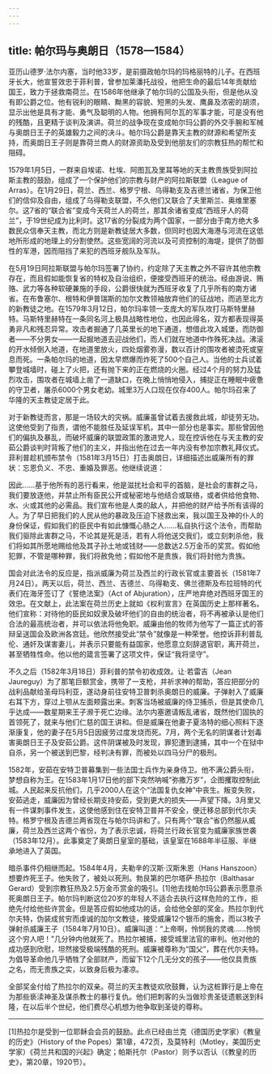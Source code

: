 ```yaml
---
---
---
```

title: 帕尔玛与奥朗日（1578—1584）
---




亚历山德罗·法尔内塞，当时他33岁，是前摄政帕尔玛的玛格丽特的儿子。在西班牙长大，他宣誓效忠于菲利普，曾参加莱潘托战役，他把生命的最后14年贡献给国王，致力于拯救南荷兰。在1586年他继承了帕尔玛的公国及头衔，但是他从没有即公爵之位。他有锐利的眼睛、黝黑的容貌、短黑的头发、鹰鼻及浓密的胡须，显示出他是具有才能、勇气及聪明的人物。他拥有阿尔瓦的军事才能，可是没有他的残酷，且更精于谈判及演讲。荷兰的战争现在变成帕尔玛公爵的外交手腕和军械与奥朗日王子的英雄毅力之间的决斗。帕尔玛公爵是靠天主教的财源和希望所支持，而奥朗日王子则是靠荷兰商人的财源资助及受到他朋友们的宗教狂热的帮忙和阻碍。

1579年1月5日，一群来自埃诺、杜埃、阿图瓦及里耳等地的天主教贵族受到阿拉斯主教的鼓励，组成了一个保护他们的宗教与财产的阿拉斯联盟（League of Arras）。在1月29日，荷兰、西兰、格罗宁根、乌得勒支及吉德兰诸省，为保卫他们的信仰及自由，组成了乌得勒支联盟，不久他们又联合了夫里斯兰、奥维里塞尔。这7省的“联合省”变成今天荷兰人的荷兰，那其余诸省变成“西班牙人的荷兰”，于19世纪成为比利时。这17省的分裂成为两个国家，一部分由于南方绝大多数民众信奉天主教，而北方则是新教徒居大多数，但同时也因大海港与河流在这低地所形成的地理上的分割使然。这些宽阔的河流以及可资控制的海堤，提供了防御性的军港，因而阻挡了来犯的西班牙舰队及军队。

在5月19日阿拉斯联盟与帕尔玛签署了协约，约定除了天主教之外不容许其他宗教存在，而且假如能恢复省的特权及自治组织，便接受西班牙的统治。经由游说、贿赂、武力等各种软硬兼施的手段，公爵很快就为西班牙收复了几乎所有的南方诸省。在布鲁塞尔、根特和伊普瑞斯的加尔文教领袖放弃他们的征战地，而逃至北方的新教徒之地。在1579年3月12日，帕尔玛率领一支庞大的军队攻打马斯特里赫特。马斯特里赫特在一条同名河上极具战略性地位，也因此得名，双方都表现得英勇非凡和残忍异常。攻击者掘通了几英里长的地下通道，想借此攻入城堡，而防御者——不分男女——一起掘地道去迎战他们，而人们就在地道中作殊死决战。沸滚的开水倾倒入地道，在地道里放火，四处烟雾弥漫，数以百计的围攻者被烫死或窒息而死。一条帕尔玛的地道，因太早燃爆而炸死了500个自己人。当他的士兵试着攀登城墙时，碰上了火把，还有抛下来的正在燃烧的火圈。经过4个月的努力及猛烈攻击，围攻者在城墙上凿了一道缺口，在晚上悄悄地侵入，捕捉正在睡眠中疲惫的守卫者，屠杀6000个男女老幼。城里3万人口现在仅存400人。帕尔玛召来了华隆的天主教徒定居于此。

对于新教徒而言，那是一场较大的灾祸。威廉虽曾试着去援救此城，却徒劳无功。这使他受到了指责，谓他不能胜任及延误军机，其中一部分也是事实。那些曾因他们的偏执及暴乱，而破坏威廉的联盟政策的激进党人，现在控诉他在与天主教的安茹公爵谈判时背叛了他们的主义，并指出他在过去一年内没有参加宗教礼拜仪式。菲利普趁机颁布禁令（1581年3月15日）打击奥朗日，详细描述出威廉所有的罪状：忘恩负义、不忠、重婚及罪恶。他继续说道：

因此……基于他所有的恶行看来，他是滋扰社会和平的首脑，是社会的害群之马，我们要放逐他，并禁止所有臣民公开或秘密地与他结合或联络，或者供给他食物、水、火或其他的必需品。我们宣布他是人类的敌人，并把他的财产给予所有该得的人。为了早日把我们的人民从他的暴政及压迫下拯救出来，我以国王及神的仆人的身份保证，假如我们的臣民中有如此慷慨心肠之人……私自执行这个法令，而帮助我们驱除此害群之马，不论其是死是活，若有人将他送交我们，或立刻刺杀他，我们将如其所愿地赐给他及其子孙土地或钱财——总数达2.5万金币的奖赏。假如他犯罪，不管是哪种罪，我们将赦免他；假如他不是贵族，我们将封他为贵族。



国会对此法令的反应是，指派威廉为荷兰及西兰的行政长官或主要首长（1581年7月24日）。两天以后，荷兰、西兰、吉德兰、乌得勒支、佛兰德斯及布拉班特的代表们在海牙签订了《誓绝法案》（Act of Abjuration），庄严地弃绝对西班牙国王的效忠。在文献上，此法案在荷兰历史上就如《权利宣言》在英国历史上那样著名。他们宣称：对待他的臣民如奴隶及破坏他们的自由的统治者，将不再被承认是他们合法的最高统治者，并可以依法将他免职。威廉由他的牧师为他写了一篇正式的答辩呈送国会及欧洲各宫廷。他欣然接受此“禁令”就像是一种荣誉。他控诉菲利普乱伦、通奸及谋害妻儿，并表示只要能有益国家，他愿意立刻辞退官职，离开荷兰，甚至牺牲性命。他以他的箴言签署了这项文件，保证“我将坚守”。

不久之后（1582年3月18日）菲利普的禁令初收成效。让·若雷吉（Jean Jaureguy）为了那笔巨额赏金，携带了一支枪，并祈求神的帮助，答应把部分的战利品献给圣母玛利亚，遂动身前往安特卫普刺杀奥朗日的威廉。子弹射入了威廉右耳下方，穿过上颚从左面颊露出来。刺客当场被威廉的侍卫捕杀，但是其使命几乎达成——数星期来王子濒于死亡边缘。法尔内塞邀请叛乱诸省，既然他们固执的首领死了，就来与他们仁慈的国王讲和。但是威廉在他妻子夏洛特的细心照料下逐渐康复，他的妻子在5月5日因疲劳过度发烧而死。7月，两个无名的阴谋者计划毒害奥朗日王子及安茹公爵。这件阴谋被及时发现，罪犯遭到逮捕，其中一个在狱中自杀，另一个被送到巴黎，经判决有罪，而被处以四马分尸的极刑。

1582年，安茹在安特卫普募集到一些法国士兵作为亲身侍卫。他不满公爵头衔，梦想自称为王。在1583年1月17日他的部下突然呐喊“弥撒万岁”，企图攫取控制此城。人民起来反抗他们，几乎2000人在这个“法国复仇女神”中丧生。叛变失败，安茹逃走，威廉因为曾经长期支持安茹，受到更大的损失——声望下降。3月里又有一件谋刺事件发生，这使他感到住在安特卫普并不安全，便迁移总部到代尔夫特。格罗宁根及吉德兰两省现在与帕尔玛讲和了。只有两个“联合”省仍然服从威廉，荷兰及西兰这两个省份，为了表示忠诚，将荷兰行政长官变为威廉家族世袭（1583年12月）。此事奠定了奥朗日皇室的基础，该皇室在1688年半征服、半继承地进入了英国。

暗杀事件仍相继而起。1584年4月，夫勒辛的汉斯·汉斯朱恩（Hans Hanszoon）想要炸死王子。他失败了，被处以死刑。勃艮第的巴尔塔萨·热拉尔（Balthasar Gerard）受到宗教狂热及2.5万金币赏金的吸引。[1]他去找帕尔玛公爵表示愿意杀死奥朗日王子。帕尔玛判断这位20岁的年轻人不适合去执行这样危险的工作，拒绝先付给他些许赏金。但是答应假如他成功的话，会给他全部的奖金。热拉尔到代尔夫特，伪装成贫穷而虔诚的加尔文教徒，接受威廉12个银币的施舍，而以3枚子弹射杀威廉王子（1584年7月10日）。威廉叫道：“上帝啊，怜悯我的灵魂……怜悯这个穷人吧！”几分钟内他就死了。热拉尔被捕，接受城里法官的审判。他对他的成功感到欣慰，坦然接受极端残酷的死刑。威廉被尊称为“国父”，葬在代尔夫特。为倡导革命他几乎牺牲了全部财产，而留下12个几无分文的孩子——他仅具贵族之名，而无贵族之实，以致身后极为凄凉。

全部奖金付给了热拉尔的双亲。荷兰的天主教徒欢欣鼓舞，认为这桩罪行是上帝在为那些亵渎神圣及谋杀教士的暴行复仇。他们把刺客的头当做珍贵圣徒遗骸送到科隆，在以后半个世纪，他们费尽心机想为他争取到圣徒的尊称。



* * *



[1]热拉尔是受到一位耶稣会会员的鼓励。此点已经由兰克（德国历史学家）《教皇的历史》（History of the Popes）第1章，472页，及莫特利（Motley，美国历史学家）《荷兰共和国的兴起》确定；帕斯托尔（Pastor）则予以否认（《教皇的历史》，第20章，1920节）。